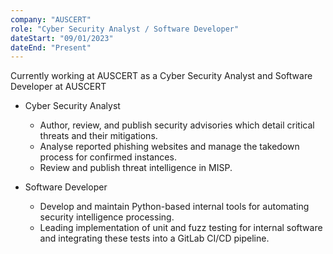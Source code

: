 ---
company: "AUSCERT"
role: "Cyber Security Analyst / Software Developer"
dateStart: "09/01/2023"
dateEnd: "Present"
---

Currently working at AUSCERT as a Cyber Security Analyst and Software Developer at AUSCERT

- Cyber Security Analyst
  - Author, review, and publish security advisories which detail critical threats and their mitigations.
  - Analyse reported phishing websites and manage the takedown process for confirmed instances.
  - Review and publish threat intelligence in MISP.

- Software Developer
  - Develop and maintain Python-based internal tools for automating security intelligence processing.
  - Leading implementation of unit and fuzz testing for internal software and integrating these tests into a GitLab CI/CD pipeline.
